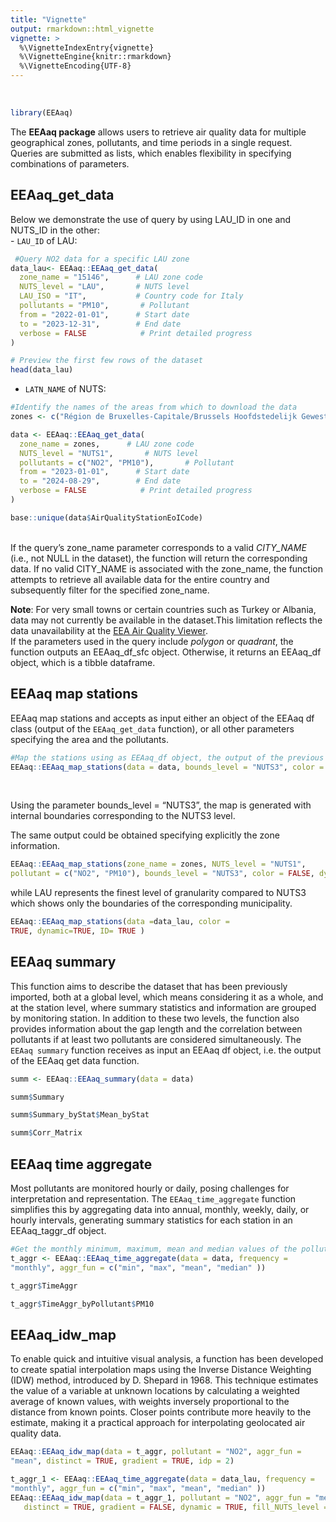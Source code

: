 ```yaml
---
title: "Vignette"
output: rmarkdown::html_vignette
vignette: >
  %\VignetteIndexEntry{vignette}
  %\VignetteEngine{knitr::rmarkdown}
  %\VignetteEncoding{UTF-8}
---
```




\
```r
library(EEAaq)
```


The **EEAaq package** allows users to retrieve air quality data for multiple geographical zones, pollutants, and time periods in a single request. Queries are submitted as lists, which enables flexibility in specifying combinations of parameters.


## EEAaq_get_data



Below we demonstrate the use of query by using LAU_ID in one and NUTS_ID in the other:
\
- `LAU_ID` of LAU: 
\
```r
 #Query NO2 data for a specific LAU zone
data_lau<- EEAaq::EEAaq_get_data(
  zone_name = "15146",      # LAU zone code
  NUTS_level = "LAU",       # NUTS level
  LAU_ISO = "IT",           # Country code for Italy
  pollutants = "PM10",       # Pollutant 
  from = "2022-01-01",      # Start date
  to = "2023-12-31",        # End date
  verbose = FALSE            # Print detailed progress
)
```

```r
# Preview the first few rows of the dataset
head(data_lau)
```




-  `LATN_NAME` of NUTS:
\
```r
#Identify the names of the areas from which to download the data
zones <- c("Région de Bruxelles-Capitale/Brussels Hoofdstedelijk Gewest","Vlaams Gewest","West-Nederland","Zuid-Nederland")

data <- EEAaq::EEAaq_get_data(
  zone_name = zones,      # LAU zone code
  NUTS_level = "NUTS1",       # NUTS level
  pollutants = c("NO2", "PM10"),       # Pollutant 
  from = "2023-01-01",      # Start date
  to = "2024-08-29",        # End date
  verbose = FALSE            # Print detailed progress
)
```


```r
base::unique(data$AirQualityStationEoICode)
```
\
If the query's zone_name parameter corresponds to a valid *CITY_NAME* (i.e., not NULL in the dataset), the function will return the corresponding data. If no valid CITY_NAME is associated with the zone_name, the function attempts to retrieve all available data for the entire country and subsequently filter for the specified zone_name.
\

**Note**:
For very small towns or certain countries such as Turkey or Albania, data may not currently be available in the dataset.This limitation reflects the data unavailability at the [EEA Air Quality Viewer](https://discomap.eea.europa.eu/App/AQViewer/index.html?fqn=Airquality_Dissem.b2g.AirQualityStatistics).
\
If the parameters used in the query include *polygon* or *quadrant*, the function outputs an EEAaq_df_sfc object. Otherwise, it returns an EEAaq_df object, which is a tibble dataframe.


## EEAaq map stations

EEAaq map stations and accepts
as input either an object of the EEAaq df class (output of the `EEAaq_get_data` function), or all other parameters specifying the area and the pollutants.

```r
#Map the stations using as EEAaq_df object, the output of the previous function
EEAaq::EEAaq_map_stations(data = data, bounds_level = "NUTS3", color = FALSE, dynamic = FALSE)



```
\
Using the parameter bounds_level = "NUTS3", the map is generated with internal boundaries corresponding to the NUTS3 level. 
\

The same output could be obtained specifying explicitly the zone information.


```r
EEAaq::EEAaq_map_stations(zone_name = zones, NUTS_level = "NUTS1",
pollutant = c("NO2", "PM10"), bounds_level = "NUTS3", color = FALSE, dynamic = FALSE)
```


while LAU represents the finest level of granularity compared to NUTS3 which shows only the boundaries of the corresponding municipality.

```r
EEAaq::EEAaq_map_stations(data =data_lau, color =
TRUE, dynamic=TRUE, ID= TRUE )

```

## EEAaq summary

This function aims to describe the dataset that has been previously imported, both at a global level, which means considering it as a whole, and at the station level, where summary statistics and information are grouped by monitoring station. In addition to these two levels, the function also provides information about the gap length and the correlation between pollutants if at least two pollutants are considered simultaneously.
The `EEAaq summary` function receives as input an EEAaq df object, i.e. the output of the EEAaq get data function.

```r
summ <- EEAaq::EEAaq_summary(data = data)
```

```r
summ$Summary
```

```r
summ$Summary_byStat$Mean_byStat
```

```r
summ$Corr_Matrix
```

## EEAaq time aggregate


Most pollutants are monitored hourly or daily, posing challenges for interpretation and representation. 
The `EEAaq_time_aggregate`  function simplifies this by aggregating data into annual, monthly, weekly, daily, or hourly intervals, generating summary statistics for each station in an EEAaq_taggr_df object.


```r
#Get the monthly minimum, maximum, mean and median values of the pollutant concentrations
t_aggr <- EEAaq::EEAaq_time_aggregate(data = data, frequency =
"monthly", aggr_fun = c("min", "max", "mean", "median" ))

```


```r
t_aggr$TimeAggr
```

```r
t_aggr$TimeAggr_byPollutant$PM10
```

## EEAaq_idw_map

To enable quick and intuitive visual analysis, a function has been developed to create spatial interpolation maps using the Inverse Distance Weighting (IDW) method, introduced by D. Shepard in 1968.
This technique estimates the value of a variable at unknown locations by calculating a weighted average of known values, with weights inversely proportional to the distance from known points. Closer points contribute more heavily to the estimate, making it a practical approach for interpolating geolocated air quality data.
\

```r
EEAaq::EEAaq_idw_map(data = t_aggr, pollutant = "NO2", aggr_fun =
"mean", distinct = TRUE, gradient = TRUE, idp = 2)
```





```r
t_aggr_1 <- EEAaq::EEAaq_time_aggregate(data = data_lau, frequency =
"monthly", aggr_fun = c("min", "max", "mean", "median" ))
EEAaq::EEAaq_idw_map(data = t_aggr_1, pollutant = "NO2", aggr_fun = "mean",
   distinct = TRUE, gradient = FALSE, dynamic = TRUE, fill_NUTS_level = "LAU")
```


